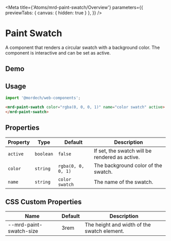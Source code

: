 
<Meta
  title={'Atoms/mrd-paint-swatch/Overview'}
  parameters={{
    previewTabs: { canvas: { hidden: true } },
  }}
/>

# Paint Swatch

A component that renders a circular swatch with a background color. The component is interactive and can be set as active.

## Demo

<Canvas>
  <mrd-paint-swatch color="pink"></mrd-paint-swatch>
</Canvas>

## Usage

```javascript
import '@mordech/web-components';
```

```html
<mrd-paint-swatch color="rgba(0, 0, 0, 1)" name="color swatch" active>
</mrd-paint-swatch>
```

## Properties

| Property | Type      | Default            | Description                                    |
| -------- | --------- | ------------------ | ---------------------------------------------- |
| `active` | `boolean` | `false`            | If set, the swatch will be rendered as active. |
| `color`  | `string`  | `rgba(0, 0, 0, 1)` | The background color of the swatch.            |
| `name`   | `string`  | `color swatch`     | The name of the swatch.                        |

## CSS Custom Properties

| Name                    | Default | Description                                 |
| ----------------------- | ------- | ------------------------------------------- |
| --mrd-paint-swatch-size | 3rem    | The height and width of the swatch element. |
